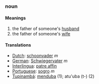 ===noun===
====Meanings====
#the father of someone's [[husband]]
#the father of someone's [[wife]]
====Translations====
*[[Dutch]]: [[schoonvader]] ''m''
*[[German]]: [[Schwiegervater]] ''m''
*[[Interlingua]]: [[patre affin]]
*[[Portuguese]]: [[sogro]] ''m''
*[[Tupinambá]]: [[menduba]] (1); atu'uba (t-) (2)